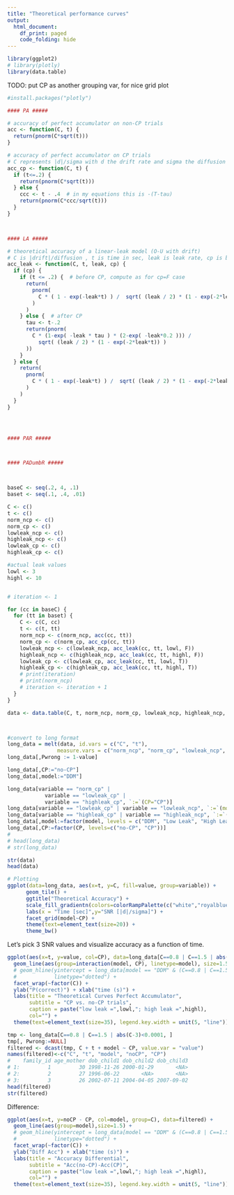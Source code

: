 ```yaml
---
title: "Theoretical performance curves"
output:
  html_document:
    df_print: paged
    code_folding: hide
---
```


```r
library(ggplot2)
# library(plotly)
library(data.table)
```


TODO: put CP as another grouping var, for nice grid plot

```r
#install.packages("plotly")
```

```r

#### PA #####

# accuracy of perfect accumulator on non-CP trials
acc <- function(C, t) {
  return(pnorm(C*sqrt(t)))
}

# accuracy of perfect accumulator on CP trials
# C represents |d|/sigma with d the drift rate and sigma the diffusion constant
acc_cp <- function(C, t) {
  if (t<=.2) {
    return(pnorm(C*sqrt(t)))
  } else {
    ccc <- t - .4  # in my equations this is -(T-tau) 
    return(pnorm(C*ccc/sqrt(t)))
  }
}



#### LA #####

# theoretical accuracy of a linear-leak model (O-U with drift)
# C is |drift|/diffusion , t is time in sec, leak is leak rate, cp is bool: whether there is a cp or not
acc_leak <- function(C, t, leak, cp) {
  if (cp) {
    if (t <= .2) {  # before CP, compute as for cp=F case
      return(
        pnorm(
          C * ( 1 - exp(-leak*t) ) /  sqrt( (leak / 2) * (1 - exp(-2*leak*t)) )
        )
      )
    } else {  # after CP
      tau <- t-.2
      return(pnorm(
        C * (1-exp( -leak * tau ) * (2-exp( -leak*0.2 ))) / 
          sqrt( (leak / 2) * (1 - exp(-2*leak*t)) )
      ))
    }
  } else {
    return(
      pnorm(
        C * ( 1 - exp(-leak*t) ) /  sqrt( (leak / 2) * (1 - exp(-2*leak*t)) )
      )
    )
  }
}




#### PAR #####



#### PADumbR #####



baseC <- seq(.2, 4, .1)
baset <- seq(.1, .4, .01)

C <- c()
t <- c()
norm_ncp <- c()
norm_cp <- c()
lowleak_ncp <- c()
highleak_ncp <- c()
lowleak_cp <- c()
highleak_cp <- c()

#actual leak values
lowl <- 3
highl <- 10


# iteration <- 1

for (cc in baseC) {
  for (tt in baset) {
    C <- c(C, cc)
    t <- c(t, tt)
    norm_ncp <- c(norm_ncp, acc(cc, tt))
    norm_cp <- c(norm_cp, acc_cp(cc, tt))
    lowleak_ncp <- c(lowleak_ncp, acc_leak(cc, tt, lowl, F))
    highleak_ncp <- c(highleak_ncp, acc_leak(cc, tt, highl, F))
    lowleak_cp <- c(lowleak_cp, acc_leak(cc, tt, lowl, T))
    highleak_cp <- c(highleak_cp, acc_leak(cc, tt, highl, T))
    # print(iteration)
    # print(norm_ncp)
    # iteration <- iteration + 1
  }
}

data <- data.table(C, t, norm_ncp, norm_cp, lowleak_ncp, highleak_ncp, lowleak_cp, highleak_cp)



#convert to long format
long_data = melt(data, id.vars = c("C", "t"),
                measure.vars = c("norm_ncp", "norm_cp", "lowleak_ncp", "highleak_ncp", "lowleak_cp", "highleak_cp"))
long_data[,Pwrong := 1-value]

long_data[,CP:="no-CP"]
long_data[,model:="DDM"]

long_data[variable == "norm_cp" |
            variable == "lowleak_cp" |
            variable == "highleak_cp", `:=`(CP="CP")]
long_data[variable == "lowleak_cp" | variable == "lowleak_ncp", `:=`(model="Low Leak")]
long_data[variable == "highleak_cp" | variable == "highleak_ncp", `:=`(model="High Leak")]
long_data[,model:=factor(model, levels = c("DDM", "Low Leak", "High Leak"))]
long_data[,CP:=factor(CP, levels=c("no-CP", "CP"))]
# 
# head(long_data)
# str(long_data)
```

```r
str(data)
head(data)
```

```r
# Plotting
ggplot(data=long_data, aes(x=t, y=C, fill=value, group=variable)) + 
      geom_tile() +
      ggtitle("Theoretical Accuracy") + 
      scale_fill_gradientn(colors=colorRampPalette(c("white","royalblue","seagreen","orange","red","brown"))(500),name="Accuracy\n[P(correct)]") +
      labs(x = "Time [sec]",y="SNR [|d|/sigma]") +
      facet_grid(model~CP) + 
      theme(text=element_text(size=20)) +
      theme_bw()
```

Let's pick 3 SNR values and visualize accuracy as a function of time.
```r
ggplot(aes(x=t, y=value, col=CP), data=long_data[C==0.8 | C==1.5 | abs(C-3)<0.0001,]) + 
  geom_line(aes(group=interaction(model, CP), linetype=model), size=1.5) +
  # geom_hline(yintercept = long_data[model == "DDM" & (C==0.8 | C==1.5 | abs(C-3)<0.0001) & t ==.1, Pwrong],
  #            linetype="dotted") +
  facet_wrap(~factor(C)) +
  ylab("P(correct)") + xlab("time (s)") +
  labs(title = "Theoretical Curves Perfect Accumulator",
       subtitle = "CP vs. no-CP trials", 
       caption = paste("low leak =",lowl,"; high leak =",highl),
       col="") +
  theme(text=element_text(size=35), legend.key.width = unit(5, "line")) 
```

```r
tmp <- long_data[C==0.8 | C==1.5 | abs(C-3)<0.0001, ]
tmp[, Pwrong:=NULL]
filtered <- dcast(tmp, C + t + model ~ CP, value.var = "value")
names(filtered)<-c("C", "t", "model", "noCP", "CP")
#    family_id age_mother dob_child1 dob_child2 dob_child3
# 1:         1         30 1998-11-26 2000-01-29       <NA>
# 2:         2         27 1996-06-22       <NA>       <NA>
# 3:         3         26 2002-07-11 2004-04-05 2007-09-02
head(filtered)
str(filtered)
```

Difference:
```r
ggplot(aes(x=t, y=noCP - CP, col=model, group=C), data=filtered) + 
  geom_line(aes(group=model),size=1.5) +
  # geom_hline(yintercept = long_data[model == "DDM" & (C==0.8 | C==1.5 | abs(C-3)<0.0001) & t ==.1, Pwrong],
  #            linetype="dotted") +
  facet_wrap(~factor(C)) +
  ylab("Diff Acc") + xlab("time (s)") +
  labs(title = "Accuracy Differential",
       subtitle = "Acc(no-CP)-Acc(CP)", 
       caption = paste("low leak =",lowl,"; high leak =",highl),
       col="") +
  theme(text=element_text(size=35), legend.key.width = unit(5, "line")) 
```

